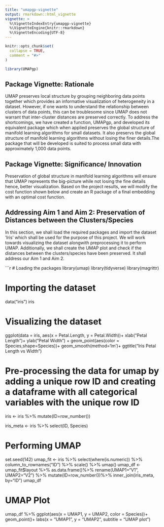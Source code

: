 ```yaml
---
title: "umapgp-vignette"
output: rmarkdown::html_vignette
vignette: >
  %\VignetteIndexEntry{umapgp-vignette}
  %\VignetteEngine{knitr::rmarkdown}
  %\VignetteEncoding{UTF-8}
---
```


```r
knitr::opts_chunk$set(
  collapse = TRUE,
  comment = "#>"
)
```

```r
library(UMAPgp)
```
## Package Vignette: Rationale
UMAP preserves local structure by grouping neighboring data points together which provides an informative visualization of heterogeneity in a dataset. However, if one wants to understand the relationship between clusters of data points, this can be troublesome since UMAP does not warrant that inter-cluster distances are preserved correctly. To address the shortcomings, we have created a function, UMAPgp, and developed its equivalent package which when applied preserves the global structure of manifold learning algorithms for small datasets. It also preservs the global structure of manifold learning algorithms without losing the finer details.The package that will be developed is suited to process small data with approximately 1,000 data points.

## Package Vignette: Significance/ Innovation
Preservation of global structure in manifold learning algorithms will ensure that UMAP represents the big-picture while not losing the fine details hence, better visualization. Based on the project results, we will modify the cost function shown below and create an R package of a final embedding with an optimal cost function.

## Addressing Aim 1 and Aim 2: Preservation of Distances between the Clusters/Species

In this section, we shall load the required packages and import the dataset 'Iris' which shall be used for the purpose of this project. We will work towards visualizing the dataset alongwith preprocessing it to perform UMAP. Additionally, we shall create the UMAP plot and check if the distances between the clusters/species have been preserved. It shall address our Aim 1 and Aim 2. 

```r
# Loading the packages
library(umap)
library(tidyverse)
library(magrittr)

# Importing the dataset
data("iris")
iris

# Visualizing the dataset
ggplot(data = iris, aes(x = Petal.Length, y = Petal.Width))+
  xlab("Petal Length")+
  ylab("Petal Width") +
  geom_point(aes(color = Species,shape=Species))+
  geom_smooth(method='lm')+
  ggtitle("Iris Petal Length vs Width")

# Pre-processing the data for umap by adding a unique row ID and creating a dataframe with all categorical variables with the unique row ID

iris <- iris %>% 
  mutate(ID=row_number())

iris_meta <- iris %>%
  select(ID, Species)

# Performing UMAP
set.seed(142)
umap_fit <- iris %>%
  select(where(is.numeric)) %>%
  column_to_rownames("ID") %>%
  scale() %>% 
  umap()
umap_df <- umap_fit$layout %>%
  as.data.frame()%>%
  rename(UMAP1="V1",
         UMAP2="V2") %>%
  mutate(ID=row_number())%>%
  inner_join(iris_meta, by="ID")
umap_df

# UMAP Plot
umap_df %>%
  ggplot(aes(x = UMAP1, 
             y = UMAP2, 
             color = Species))+
  geom_point()+
  labs(x = "UMAP1",
       y = "UMAP2",
      subtitle = "UMAP plot")

